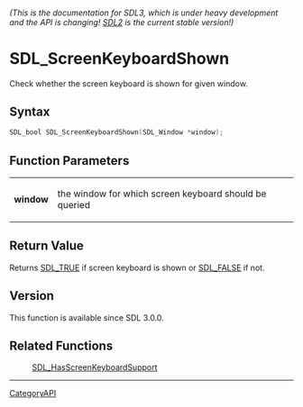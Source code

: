 ====== (This is the documentation for SDL3, which is under heavy development and the API is changing! [https://wiki.libsdl.org/SDL2/ SDL2] is the current stable version!) ======
= SDL_ScreenKeyboardShown =

Check whether the screen keyboard is shown for given window.

== Syntax ==

<syntaxhighlight lang='c'>
SDL_bool SDL_ScreenKeyboardShown(SDL_Window *window);
</syntaxhighlight>

== Function Parameters ==

{|
|'''window'''
|the window for which screen keyboard should be queried
|}

== Return Value ==

Returns [[SDL_TRUE]] if screen keyboard is shown or [[SDL_FALSE]] if not.

== Version ==

This function is available since SDL 3.0.0.

== Related Functions ==

:[[SDL_HasScreenKeyboardSupport]]

----
[[CategoryAPI]]


